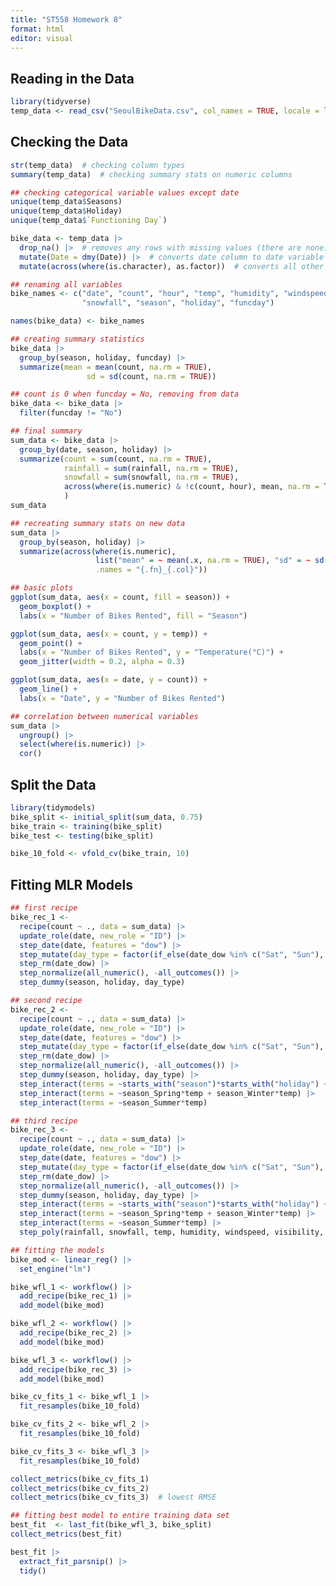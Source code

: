 ```yaml
---
title: "ST558 Homework 8"
format: html
editor: visual
---
```


## Reading in the Data
```r
library(tidyverse)
temp_data <- read_csv("SeoulBikeData.csv", col_names = TRUE, locale = locale(encoding="latin1"))
```

## Checking the Data
```r
str(temp_data)  # checking column types
summary(temp_data)  # checking summary stats on numeric columns

## checking categorical variable values except date
unique(temp_data$Seasons)
unique(temp_data$Holiday)
unique(temp_data$`Functioning Day`)
```

```r
bike_data <- temp_data |>
  drop_na() |>  # removes any rows with missing values (there are none)
  mutate(Date = dmy(Date)) |>  # converts date column to date variable
  mutate(across(where(is.character), as.factor))  # converts all other character columns into factors

## renaming all variables
bike_names <- c("date", "count", "hour", "temp", "humidity", "windspeed", "visibility", "dewpoint", "radiation", "rainfall",
                "snowfall", "season", "holiday", "funcday")

names(bike_data) <- bike_names
```

```r
## creating summary statistics
bike_data |>
  group_by(season, holiday, funcday) |>
  summarize(mean = mean(count, na.rm = TRUE), 
                 sd = sd(count, na.rm = TRUE))

## count is 0 when funcday = No, removing from data
bike_data <- bike_data |>
  filter(funcday != "No")
```

```r
## final summary
sum_data <- bike_data |>
  group_by(date, season, holiday) |>
  summarize(count = sum(count, na.rm = TRUE),
            rainfall = sum(rainfall, na.rm = TRUE),
            snowfall = sum(snowfall, na.rm = TRUE),
            across(where(is.numeric) & !c(count, hour), mean, na.rm = TRUE)
            )
sum_data
```

```r
## recreating summary stats on new data
sum_data |>
  group_by(season, holiday) |>
  summarize(across(where(is.numeric),
                   list("mean" = ~ mean(.x, na.rm = TRUE), "sd" = ~ sd(.x, na.rm = TRUE)),
                   .names = "{.fn}_{.col}"))
```

```r
## basic plots
ggplot(sum_data, aes(x = count, fill = season)) +
  geom_boxplot() +
  labs(x = "Number of Bikes Rented", fill = "Season")

ggplot(sum_data, aes(x = count, y = temp)) +
  geom_point() +
  labs(x = "Number of Bikes Rented", y = "Temperature(°C)") +
  geom_jitter(width = 0.2, alpha = 0.3)

ggplot(sum_data, aes(x = date, y = count)) +
  geom_line() +
  labs(x = "Date", y = "Number of Bikes Rented")
```

```r
## correlation between numerical variables
sum_data |>
  ungroup() |>
  select(where(is.numeric)) |>
  cor()
```

## Split the Data
```r
library(tidymodels)
bike_split <- initial_split(sum_data, 0.75)
bike_train <- training(bike_split)
bike_test <- testing(bike_split)
```

```r
bike_10_fold <- vfold_cv(bike_train, 10)
```

## Fitting MLR Models
```r
## first recipe
bike_rec_1 <- 
  recipe(count ~ ., data = sum_data) |>
  update_role(date, new_role = "ID") |>
  step_date(date, features = "dow") |>
  step_mutate(day_type = factor(if_else(date_dow %in% c("Sat", "Sun"), "weekend", "weekday"))) |>
  step_rm(date_dow) |>
  step_normalize(all_numeric(), -all_outcomes()) |>
  step_dummy(season, holiday, day_type)
```

```r
## second recipe
bike_rec_2 <- 
  recipe(count ~ ., data = sum_data) |>
  update_role(date, new_role = "ID") |>
  step_date(date, features = "dow") |>
  step_mutate(day_type = factor(if_else(date_dow %in% c("Sat", "Sun"), "weekend", "weekday"))) |>
  step_rm(date_dow) |>
  step_normalize(all_numeric(), -all_outcomes()) |>
  step_dummy(season, holiday, day_type) |>
  step_interact(terms = ~starts_with("season")*starts_with("holiday") + temp*rainfall) |>
  step_interact(terms = ~season_Spring*temp + season_Winter*temp) |>
  step_interact(terms = ~season_Summer*temp)
```

```r
## third recipe
bike_rec_3 <- 
  recipe(count ~ ., data = sum_data) |>
  update_role(date, new_role = "ID") |>
  step_date(date, features = "dow") |>
  step_mutate(day_type = factor(if_else(date_dow %in% c("Sat", "Sun"), "weekend", "weekday"))) |>
  step_rm(date_dow) |>
  step_normalize(all_numeric(), -all_outcomes()) |>
  step_dummy(season, holiday, day_type) |>
  step_interact(terms = ~starts_with("season")*starts_with("holiday") + temp*rainfall) |>
  step_interact(terms = ~season_Spring*temp + season_Winter*temp) |>
  step_interact(terms = ~season_Summer*temp) |>
  step_poly(rainfall, snowfall, temp, humidity, windspeed, visibility, dewpoint, radiation, degree = 2)
```

```r
## fitting the models
bike_mod <- linear_reg() |>
  set_engine("lm")

bike_wfl_1 <- workflow() |>
  add_recipe(bike_rec_1) |>
  add_model(bike_mod)

bike_wfl_2 <- workflow() |>
  add_recipe(bike_rec_2) |>
  add_model(bike_mod)

bike_wfl_3 <- workflow() |>
  add_recipe(bike_rec_3) |>
  add_model(bike_mod)
```

```r
bike_cv_fits_1 <- bike_wfl_1 |>
  fit_resamples(bike_10_fold)

bike_cv_fits_2 <- bike_wfl_2 |>
  fit_resamples(bike_10_fold)

bike_cv_fits_3 <- bike_wfl_3 |>
  fit_resamples(bike_10_fold)

collect_metrics(bike_cv_fits_1)
collect_metrics(bike_cv_fits_2)
collect_metrics(bike_cv_fits_3)  # lowest RMSE
```

```r
## fitting best model to entire training data set
best_fit  <- last_fit(bike_wfl_3, bike_split)
collect_metrics(best_fit)

best_fit |>
  extract_fit_parsnip() |>
  tidy()
```

